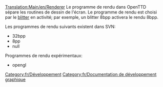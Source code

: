 [[Translation:Main/en/Renderer]]
Le programme de rendu dans OpenTTD sépare les routines de dessin de l'écran. Le programme de rendu est choisi par le [[Main/fr/Blitter|blitter]] en activité; par exemple, un blitter 8bpp activera le rendu 8bpp.

Les programmes de rendu suivants existent dans SVN:

* 32bpp
* 8pp
* null

Programmes de rendu expérimentaux:

* opengl

[[Category:fr/Développement]]
[[Category:fr/Documentation de développement graphique]]
